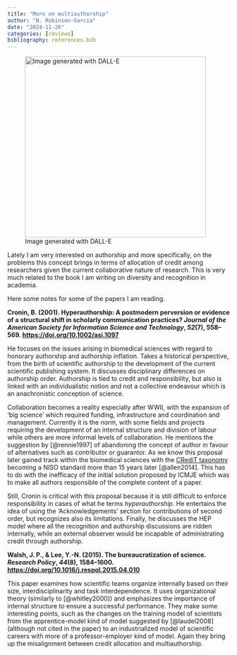 ```yaml
---
title: "More on multiauthorship"
author: "N. Robinson-Garcia"
date: "2024-11-26"
categories: [reviews]
bibliography: references.bib
---
```


![Image generated with DALL-E](images/autoriamultiple.png){width="410"}

Lately I am very interested on authorship and more specifically, on the problems this concept brings in terms of allocation of credit among researchers given the current collaborative nature of research. This is very much related to the book I am writing on diversity and recognition in academia.

Here some notes for some of the papers I am reading.

**Cronin, B. (2001). Hyperauthorship: A postmodern perversion or evidence of a structural shift in scholarly communication practices? *Journal of the American Society for Information Science and Technology*, *52*(7), 558–569. <https://doi.org/10.1002/asi.1097>**

He focuses on the issues arising in biomedical sciences with regard to honorary authorship and authorship inflation. Takes a historical perspective, from the birth of scientific authorship to the development of the current scientific publishing system. It discusses disciplinary differences on authorship order. Authorship is tied to credit and responsibility, but also is linked with an individualistic notion and not a collective endeavour which is an anachronistic conception of science.

Collaboration becomes a reality especially after WWII, with the expansion of 'big science' which required funding, infrastructure and coordination and management. Currently it is the norm, with some fields and projects requiring the development of an internal structure and division of labour while others are more informal levels of collaboration. He mentions the suggestion by [@rennie1997] of abandoning the concept of author in favour of alternatives such as contributor or guarantor. As we know this proposal later gained track within the biomedical sciences with the [CRediT taxonomy](https://credit.niso.org/) becoming a NISO standard more than 15 years later [@allen2014]. This has to do with the inefficacy of the initial solution proposed by ICMJE which was to make all authors responsible of the complete content of a paper.

Still, Cronin is critical with this proposal because it is still difficult to enforce responsibility in cases of what he terms *hyperauthorship*. He entertains the idea of using the 'Acknowledgements' section for contributions of second order, but recognizes also its limitations. Finally, he discusses the HEP model where all the recognition and authorship discussions are ridden internally, while an external observer would be incapable of administrating credit through authorship.

**Walsh, J. P., & Lee, Y.-N. (2015). The bureaucratization of science. *Research Policy*, *44*(8), 1584–1600. <https://doi.org/10.1016/j.respol.2015.04.010>**

This paper examines how scientific teams organize internally based on their size, interdisciplinarity and task interdependence. It uses organizational theory (similarly to [@whitley2000]) and emphasizes the importance of internal structure to ensure a successful performance. They make some interesting points, such as the changes on the training model of scientists from the apprentice-model kind of model suggested by [@laudel2008] (although not cited in the paper) to an industrialized model of scientific careers with more of a professor-employer kind of model. Again they bring up the misalignment between credit allocation and multiauthorship.
